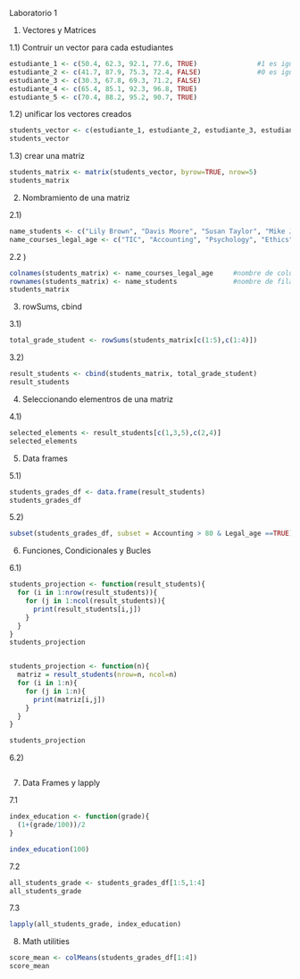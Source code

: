 Laboratorio 1

1. Vectores y Matrices

1.1) Contruir un vector para cada estudiantes

```{r}
estudiante_1 <- c(50.4, 62.3, 92.1, 77.6, TRUE)               #1 es igual a TRUE
estudiante_2 <- c(41.7, 87.9, 75.3, 72.4, FALSE)              #0 es igual a FALSE
estudiante_3 <- c(30.3, 67.8, 69.3, 71.2, FALSE)
estudiante_4 <- c(65.4, 85.1, 92.3, 96.8, TRUE)
estudiante_5 <- c(70.4, 88.2, 95.2, 90.7, TRUE)

```

1.2) unificar los vectores creados

```{r}
students_vector <- c(estudiante_1, estudiante_2, estudiante_3, estudiante_4, estudiante_5)
students_vector
```
1.3) crear una matriz

```{r}
students_matrix <- matrix(students_vector, byrow=TRUE, nrow=5)
students_matrix
```
2. Nombramiento de una matriz

2.1) 

```{r}
name_students <- c("Lily Brown", "Davis Moore", "Susan Taylor", "Mike Jones", "Tom Hill")
name_courses_legal_age <- c("TIC", "Accounting", "Psychology", "Ethics", "Legal_age")

```
2.2 ) 

```{r}
colnames(students_matrix) <- name_courses_legal_age     #nombre de columnas
rownames(students_matrix) <- name_students              #nombre de filas
students_matrix
```
3. rowSums, cbind

3.1)

```{r}
total_grade_student <- rowSums(students_matrix[c(1:5),c(1:4)])

```
3.2)

```{r}
result_students <- cbind(students_matrix, total_grade_student)
result_students
```

4. Seleccionando elementros de una matriz

4.1) 

```{r}
selected_elements <- result_students[c(1,3,5),c(2,4)]
selected_elements
```
5. Data frames

5.1)

```{r}
students_grades_df <- data.frame(result_students)
students_grades_df
```
5.2)

```{r}
subset(students_grades_df, subset = Accounting > 80 & Legal_age ==TRUE)
```

6. Funciones, Condicionales y Bucles

6.1)

```{r}
students_projection <- function(result_students){
  for (i in 1:nrow(result_students)){
    for (j in 1:ncol(result_students)){
      print(result_students[i,j])  
    }
  }
}
students_projection


students_projection <- function(n){
  matriz = result_students(nrow=n, ncol=n)
  for (i in 1:n){
    for (j in 1:n){
      print(matriz[i,j])  
    }
  }
}

students_projection

```


6.2)

```{r}

```

7. Data Frames y lapply

7.1

```{r}
index_education <- function(grade){
  (1+(grade/100))/2
}

index_education(100)
```

7.2

```{r}
all_students_grade <- students_grades_df[1:5,1:4]
all_students_grade
```
7.3

```{r}
lapply(all_students_grade, index_education)
```

8. Math utilities

```{r}
score_mean <- colMeans(students_grades_df[1:4])
score_mean
```


